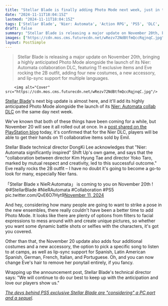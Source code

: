 ```yaml
---
title: "Stellar Blade is finally adding Photo Mode next week, just in time to snap some pictures of its fancy new Nier: Automata outfits"
date: "2024-11-11T18:04:15Z"
lastmod: "2024-11-11T18:04:15Z"
tags: ['Stellar Blade', 'Nier: Automata', 'Action RPG', 'PS5', 'DLC', 'Photo Mode', 'Crossover', 'Update', 'Collaboration']
draft: false
summary: "Stellar Blade is releasing a major update on November 20th, bringing a highly anticipated Photo Mode alongside the launch of its Nier: Automata collaboration DLC, featuring 11 exclusive items and Eve rocking the 2B outfit, adding four new costumes, a new accessory, and lip-sync support for multiple languages."
images: ["https://cdn.mos.cms.futurecdn.net/wRezv72NdBtfmQccRqjnqC.jpg"]
layout: PostSimple
---
```

> Stellar Blade is releasing a major update on November 20th, bringing a highly anticipated Photo Mode alongside the launch of its Nier: Automata collaboration DLC, featuring 11 exclusive items and Eve rocking the 2B outfit, adding four new costumes, a new accessory, and lip-sync support for multiple languages.


        <img alt="Cover" src="https://cdn.mos.cms.futurecdn.net/wRezv72NdBtfmQccRqjnqC.jpg"/>
        
[<u>Stellar Blade</u>](https://www.gamesradar.com/stellar-blade/)'s next big update is almost here, and it'll add its highly anticipated Photo Mode alongside the launch of its [<u>Nier: Automata collab DLC</u>](https://www.gamesradar.com/games/action-rpg/stellar-blade-reveals-crossover-with-similarly-scantily-clad-action-rpg-nier-automata/) on the same day next week. 

We've known that both of these things have been coming for a while, but November 20 will see it all rolled out at once. In a [<u>post shared on the PlayStation blog</u>](https://blog.playstation.com/2024/11/11/stellar-blades-nier-automata-dlc-photo-mode-launch-nov-20/) today, it's confirmed that for the Nier DLC, players will be able to get their hands on 11 collaborative items sold by Emil. 

Stellar Blade technical director DongKi Lee acknowledges that "Nier: Automata significantly inspired" Shift Up's own game, and says that the "collaboration between director Kim Hyung Tae and director Yoko Taro, marked by mutual respect and creativity, led to this successful outcome." Eve really rocks the 2B outfit – I have no doubt it's going to become a go-to look for many, especially Nier fans. 

「Stellar Blade x NieR:Automata」 is coming to you on November 20th !⚙️#StellarBlade #NieRAutomata #Collaboration #PS5 pic.twitter.com/QvE6O7Hyt9[November 11, 2024](https://twitter.com/StellarBlade/status/1855991650977558569)

And hey, considering how many people are going to want to strike a pose in the new ensembles, there really couldn't have been a better time to add Photo Mode. It looks like there are plenty of options from filters to facial expressions to mess around with and create unique pictures, so whether you want some dynamic battle shots or selfies with the characters, it's got you covered.

Other than that, the November 20 update also adds four additional costumes and a new accessory, the option to pick a specific song to listen to at camps, as well as lip-sync support for Spanish, Latin American Spanish, German, French, Italian, and Portuguese. Oh, and you can now change Eve's hair to remove her ponytail entirely, if you fancy. 

Wrapping up the announcement post, Stellar Blade's technical director says: "We will continue to do our best to keep up with the anticipation and love our players show us."

[<u><em>The devs behind PS5 exclusive Stellar Blade are "considering" a PC port and a sequel</em></u>](https://www.gamesradar.com/games/action-rpg/the-devs-behind-ps5-exclusive-stellar-blade-are-considering-a-pc-port-and-a-sequel/)*.*
        